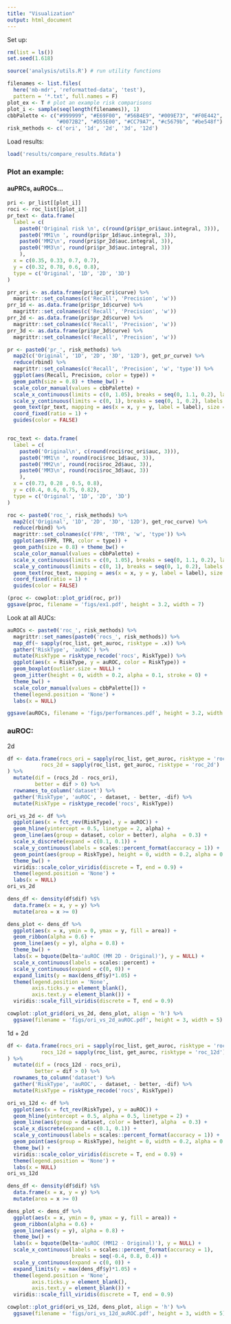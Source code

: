 ```yaml
---
title: "Visualization"
output: html_document
---
```


Set up:

```r
rm(list = ls())
set.seed(1.618)

source('analysis/utils.R') # run utility functions

filenames <- list.files(
  here('mb-mdr', 'reformatted-data', 'test'), 
  pattern = '*.txt', full.names = F)
plot_ex <- T # plot an example risk comparisons
plot_i <- sample(seq(length(filenames)), 1)
cbbPalette <- c("#999999", "#E69F00", "#56B4E9", "#009E73", "#F0E442", 
                "#0072B2", "#D55E00", "#CC79A7", "#c5679b", "#be548f")
risk_methods <- c('ori', '1d', '2d', '3d', '12d')
```

Load results:

```r
load('results/compare_results.Rdata')
```



### Plot an example:

#### auPRCs, auROCs...

```r
pri <- pr_list[[plot_i]]
roci <- roc_list[[plot_i]]
pr_text <- data.frame(
  label = c(
    paste0('Original risk \n', c(round(pri$pr_ori$auc.integral, 3))),
    paste0('MM1\n ', round(pri$pr_1d$auc.integral, 3)),
    paste0('MM2\n', round(pri$pr_2d$auc.integral, 3)),
    paste0('MM3\n', round(pri$pr_3d$auc.integral, 3))
    ),
  x = c(0.35, 0.33, 0.7, 0.7),
  y = c(0.32, 0.78, 0.6, 0.8),
  type = c('Original', '1D', '2D', '3D')
)

prr_ori <- as.data.frame(pri$pr_ori$curve) %>%
  magrittr::set_colnames(c('Recall', 'Precision', 'w'))
prr_1d <- as.data.frame(pri$pr_1d$curve) %>%
  magrittr::set_colnames(c('Recall', 'Precision', 'w'))
prr_2d <- as.data.frame(pri$pr_2d$curve) %>%
  magrittr::set_colnames(c('Recall', 'Precision', 'w'))
prr_3d <- as.data.frame(pri$pr_3d$curve) %>%
  magrittr::set_colnames(c('Recall', 'Precision', 'w'))

pr <- paste0('pr_', risk_methods) %>%
  map2(c('Original', '1D', '2D', '3D', '12D'), get_pr_curve) %>%
  reduce(rbind) %>% 
  magrittr::set_colnames(c('Recall', 'Precision', 'w', 'type')) %>%
  ggplot(aes(Recall, Precision, color = type)) +
  geom_path(size = 0.8) + theme_bw() + 
  scale_color_manual(values = cbbPalette) +
  scale_x_continuous(limits = c(0, 1.05), breaks = seq(0, 1.1, 0.2), labels = scales::percent) +
  scale_y_continuous(limits = c(0, 1), breaks = seq(0, 1, 0.2), labels = scales::percent) +
  geom_text(pr_text, mapping = aes(x = x, y = y, label = label), size = 3) +
  coord_fixed(ratio = 1) +
  guides(color = FALSE)


roc_text <- data.frame(
  label = c(
    paste0('Original\n', c(round(roci$roc_ori$auc, 3))),
    paste0('MM1\n ', round(roci$roc_1d$auc, 3)),
    paste0('MM2\n', round(roci$roc_2d$auc, 3)),
    paste0('MM3\n', round(roci$roc_3d$auc, 3))
    ),
  x = c(0.73, 0.28 , 0.5, 0.8),
  y = c(0.4, 0.6, 0.75, 0.82),
  type = c('Original', '1D', '2D', '3D')
)

roc <- paste0('roc_', risk_methods) %>%
  map2(c('Original', '1D', '2D', '3D', '12D'), get_roc_curve) %>%
  reduce(rbind) %>% 
  magrittr::set_colnames(c('FPR', 'TPR', 'w', 'type')) %>%
  ggplot(aes(FPR, TPR, color = type)) +
  geom_path(size = 0.8) + theme_bw() + 
  scale_color_manual(values = cbbPalette) +
  scale_x_continuous(limits = c(0, 1.05), breaks = seq(0, 1.1, 0.2), labels = scales::percent) +
  scale_y_continuous(limits = c(0, 1), breaks = seq(0, 1, 0.2), labels = scales::percent) +
  geom_text(roc_text, mapping = aes(x = x, y = y, label = label), size = 3) +
  coord_fixed(ratio = 1) +
  guides(color = FALSE)

(proc <- cowplot::plot_grid(roc, pr))
ggsave(proc, filename = 'figs/ex1.pdf', height = 3.2, width = 7)

```


Look at all AUCs:

```r
auROCs <- paste0('roc_', risk_methods) %>%
  magrittr::set_names(paste0('rocs_', risk_methods)) %>%
  map_df(~ sapply(roc_list, get_auroc, risktype = .x)) %>%
  gather('RiskType', 'auROC') %>%
  mutate(RiskType = risktype_recode('rocs', RiskType)) %>%
  ggplot(aes(x = RiskType, y = auROC, color = RiskType)) +
  geom_boxplot(outlier.size = NULL) +
  geom_jitter(height = 0, width = 0.2, alpha = 0.1, stroke = 0) +
  theme_bw() +
  scale_color_manual(values = cbbPalette[]) +
  theme(legend.position = 'None') +
  labs(x = NULL)

ggsave(auROCs, filename = 'figs/performances.pdf', height = 3.2, width = 3.5)
```


### auROC:
2d
```r
df <- data.frame(rocs_ori = sapply(roc_list, get_auroc, risktype = 'roc_ori'),
           rocs_2d = sapply(roc_list, get_auroc, risktype = 'roc_2d')
) %>%
  mutate(dif = (rocs_2d - rocs_ori),
         better = dif > 0) %>%
  rownames_to_column('dataset') %>%
  gather('RiskType', 'auROC', - dataset, - better, -dif) %>%
  mutate(RiskType = risktype_recode('rocs', RiskType))

ori_vs_2d <- df %>%
  ggplot(aes(x = fct_rev(RiskType), y = auROC)) +
  geom_hline(yintercept = 0.5, linetype = 2, alpha) +
  geom_line(aes(group = dataset, color = better), alpha  = 0.3) +
  scale_x_discrete(expand = c(0.1, 0.1)) +
  scale_y_continuous(labels = scales::percent_format(accuracy = 1)) +
  geom_point(aes(group = RiskType), height = 0, width = 0.2, alpha = 0.1, stroke = 0) +
  theme_bw() +
  viridis::scale_color_viridis(discrete = T, end = 0.9) +
  theme(legend.position = 'None') +
  labs(x = NULL)
ori_vs_2d

dens_df <- density(df$dif) %$% 
  data.frame(x = x, y = y) %>% 
  mutate(area = x >= 0) 

dens_plot <- dens_df %>%
  ggplot(aes(x = x, ymin = 0, ymax = y, fill = area)) +
  geom_ribbon(alpha = 0.6) +
  geom_line(aes(y = y), alpha = 0.8) +
  theme_bw() +
  labs(x = bquote(Delta~'auROC (MM 2D - Original)'), y = NULL) +
  scale_x_continuous(labels = scales::percent) +
  scale_y_continuous(expand = c(0, 0)) +
  expand_limits(y = max(dens_df$y)*1.05) +
  theme(legend.position = 'None',
        axis.ticks.y = element_blank(),
        axis.text.y = element_blank()) +
  viridis::scale_fill_viridis(discrete = T, end = 0.9)

cowplot::plot_grid(ori_vs_2d, dens_plot, align = 'h') %>%
  ggsave(filename = 'figs/ori_vs_2d_auROC.pdf', height = 3, width = 5)
```


1d + 2d
```r
df <- data.frame(rocs_ori = sapply(roc_list, get_auroc, risktype = 'roc_ori'),
           rocs_12d = sapply(roc_list, get_auroc, risktype = 'roc_12d')
) %>%
  mutate(dif = (rocs_12d - rocs_ori),
         better = dif > 0) %>%
  rownames_to_column('dataset') %>%
  gather('RiskType', 'auROC', - dataset, - better, -dif) %>%
  mutate(RiskType = risktype_recode('rocs', RiskType))

ori_vs_12d <- df %>%
  ggplot(aes(x = fct_rev(RiskType), y = auROC)) +
  geom_hline(yintercept = 0.5, alpha = 0.5, linetype = 2) +
  geom_line(aes(group = dataset, color = better), alpha  = 0.3) +
  scale_x_discrete(expand = c(0.1, 0.1)) +
  scale_y_continuous(labels = scales::percent_format(accuracy = 1)) +
  geom_point(aes(group = RiskType), height = 0, width = 0.2, alpha = 0.1, stroke = 0) +
  theme_bw() +
  viridis::scale_color_viridis(discrete = T, end = 0.9) +
  theme(legend.position = 'None') +
  labs(x = NULL)
ori_vs_12d

dens_df <- density(df$dif) %$% 
  data.frame(x = x, y = y) %>% 
  mutate(area = x >= 0) 

dens_plot <- dens_df %>%
  ggplot(aes(x = x, ymin = 0, ymax = y, fill = area)) +
  geom_ribbon(alpha = 0.6) +
  geom_line(aes(y = y), alpha = 0.8) +
  theme_bw() +
  labs(x = bquote(Delta~'auROC (MM12 - Original)'), y = NULL) +
  scale_x_continuous(labels = scales::percent_format(accuracy = 1),
                     breaks = seq(-0.4, 0.8, 0.4)) +
  scale_y_continuous(expand = c(0, 0)) +
  expand_limits(y = max(dens_df$y)*1.05) +
  theme(legend.position = 'None',
        axis.ticks.y = element_blank(),
        axis.text.y = element_blank()) +
  viridis::scale_fill_viridis(discrete = T, end = 0.9)

cowplot::plot_grid(ori_vs_12d, dens_plot, align = 'h') %>%
  ggsave(filename = 'figs/ori_vs_12d_auROC.pdf', height = 3, width = 5)
```
